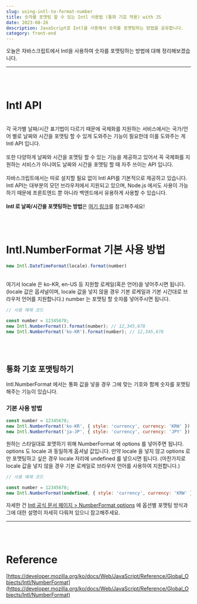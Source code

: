 ```yaml
---
slug: using-intl-to-format-number
title: 숫자를 포맷팅 할 수 있는 Intl 사용법 (통화 기호 적용) with JS
date: 2023-08-26
description: JavaScript로 Intl을 사용해서 숫자를 포맷팅하는 방법을 공유합니다.
category: front-end
---
```


오늘은 자바스크립트에서 Intl을 사용하여 숫자를 포맷팅하는 방법에 대해 정리해보겠습니다.
<br />

---

<br /> <br />

# Intl API
<br /> 각 국가별 날짜/시간 표기법이 다르기 때문에 국제화를 지원하는 서비스에서는 국가/언어 별로 날짜와 시간을 포맷팅 할 수 있게 도와주는 기능이 필요한데 이를 도와주는 게 Intl API 입니다. <br /> <br />
또한 다양하게 날짜와 시간을 포맷팅 할 수 있는 기능을 제공하고 있어서 꼭 국제화를 지원하는 서비스가 아니여도 날짜와 시간을 포맷팅 할 때 자주 쓰이는 API 입니다. <br /> <br />
자바스크립트에서는 따로 설치할 필요 없이 Intl API를 기본적으로 제공하고 있습니다. Intl API는 대부분의 모던 브라우저에서 지원되고 있으며, Node.js 에서도 사용이 가능하기 때문에 프론트엔드 뿐 아니라 백엔드에서 유용하게 사용할 수 있습니다. <br /> <br />
<b>Intl 로 날짜/시간을 포맷팅하는 방법</b>은 [여기 링크](/blog/using-intl-to-format-dates-and-times)를 참고해주세요!

<br /> <br />

# Intl.NumberFormat 기본 사용 방법
```javascript
new Intl.DateTimeFormat(locale).format(number)
```
<br /> 여기서 locale 은 ko-KR, en-US 등 지원할 로케일(혹은 언어)을 넣어주시면 됩니다. (locale 값은 옵셔널이며, locale 값을 넣지 않을 경우 기본 로케일과 기본 시간대로 브라우저 언어를 지원합니다.) number 는 포맷팅 할 숫자를 넣어주시면 됩니다.

```javascript
// 사용 예제 코드

const number = 12345678;
new Intl.NumberFormat().format(number); // 12,345,678
new Intl.NumberFormat('ko-KR').format(number); // 12,345,678
```
<br /> <br />

## 통화 기호 포맷팅하기
Intl.NumberFormat 에서는 통화 값을 넣을 경우 그에 맞는 기호와 함께 숫자를 포맷팅 해주는 기능이 있습니다.
<br />
### 기본 사용 방법
```javascript
const number = 12345678;
new Intl.NumberFormat('ko-KR', { style: 'currency', currency: 'KRW' }).format(number); // ₩12,345,678
new Intl.NumberFormat('ja-JP', { style: 'currency', currency: 'JPY' }).format(number); // ￥12,345,678
```
원하는 스타일대로 포맷하기 위해 NumberFormat 에 options 를 넣어주면 됩니다. options 도 locale 과 동일하게 옵셔널 값입니다. 만약 locale 을 넣지 않고 options 로만 포맷팅하고 싶은 경우 locale 자리에 undefined 를 넣으시면 됩니다. (마찬가지로 locale 값을 넣지 않을 경우 기본 로케일로 브라우저 언어를 사용하여 지원합니다.)

```javascript
// 사용 예제 코드

const number = 12345678;
new Intl.NumberFormat(undefined, { style: 'currency', currency: 'KRW' }).format(number); // ₩12,345,678
```
자세한 건 [Intl 공식 문서 페이지 > NumberFormat options](https://developer.mozilla.org/en-US/docs/Web/JavaScript/Reference/Global_Objects/Intl/NumberFormat/NumberFormat) 에 옵션별 포맷팅 방식과 그에 대한 설명이 자세히 다뤄져 있으니 참고해주세요.
<br />

---

<br /> <br />

# Reference

[https://developer.mozilla.org/ko/docs/Web/JavaScript/Reference/Global_Objects/Intl/NumberFormat](https://developer.mozilla.org/ko/docs/Web/JavaScript/Reference/Global_Objects/Intl/NumberFormat)